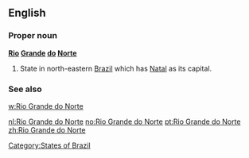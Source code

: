 ==English==

===Proper noun===
'''[[Rio]] [[Grande]] [[do]] [[Norte]]'''

# State in north-eastern [[Brazil]] which has [[Natal]] as its capital.

===See also===
[[w:Rio Grande do Norte]]

[[Category:States of Brazil]]

[[nl:Rio Grande do Norte]]
[[no:Rio Grande do Norte]]
[[pt:Rio Grande do Norte]]
[[zh:Rio Grande do Norte]]